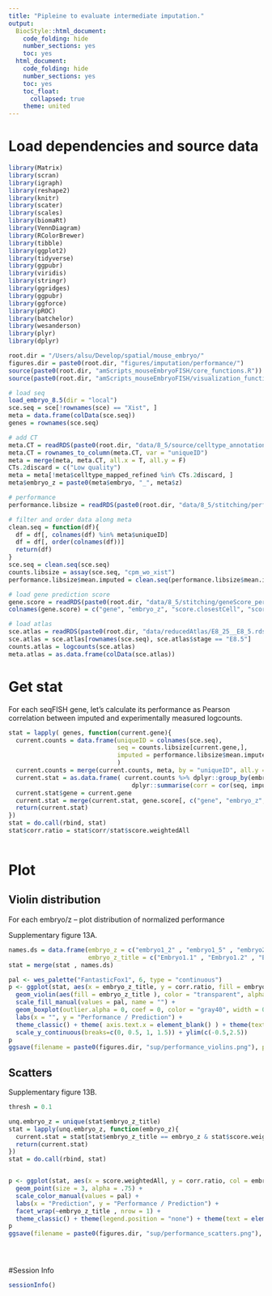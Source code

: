 ```yaml
---
title: "Pipleine to evaluate intermediate imputation."
output:
  BiocStyle::html_document:
    code_folding: hide
    number_sections: yes
    toc: yes  
  html_document:
    code_folding: hide
    number_sections: yes
    toc: yes
    toc_float:
      collapsed: true
    theme: united
---
```



# Load dependencies and source data

```r


library(Matrix)
library(scran)
library(igraph)
library(reshape2)
library(knitr)
library(scater)
library(scales)
library(biomaRt)
library(VennDiagram)
library(RColorBrewer)
library(tibble)
library(ggplot2)
library(tidyverse)
library(ggpubr)
library(viridis)
library(stringr)
library(ggridges)
library(ggpubr)
library(ggforce)
library(pROC)
library(batchelor)
library(wesanderson)
library(plyr)
library(dplyr)

root.dir = "/Users/alsu/Develop/spatial/mouse_embryo/"
figures.dir = paste0(root.dir, "figures/imputation/performance/")
source(paste0(root.dir, "amScripts_mouseEmbryoFISH/core_functions.R"))
source(paste0(root.dir, "amScripts_mouseEmbryoFISH/visualization_functions.R"))

# load seq
load_embryo_8.5(dir = "local")
sce.seq = sce[!rownames(sce) == "Xist", ]
meta = data.frame(colData(sce.seq))
genes = rownames(sce.seq)

# add CT
meta.CT = readRDS(paste0(root.dir, "data/8_5/source/celltype_annotation_refined.Rds"))
meta.CT = rownames_to_column(meta.CT, var = "uniqueID")
meta = merge(meta, meta.CT, all.x = T, all.y = F)
CTs.2discard = c("Low quality")
meta = meta[!meta$celltype_mapped_refined %in% CTs.2discard, ]
meta$embryo_z = paste0(meta$embryo, "_", meta$z)

# performance
performance.libsize = readRDS(paste0(root.dir, "data/8_5/stitching/performance_seq2atlas.rds"))

# filter and order data along meta
clean.seq = function(df){
  df = df[, colnames(df) %in% meta$uniqueID]
  df = df[, order(colnames(df))]
  return(df)
}
sce.seq = clean.seq(sce.seq)
counts.libsize = assay(sce.seq, "cpm_wo_xist")
performance.libsize$mean.imputed = clean.seq(performance.libsize$mean.imputed)

# load gene prediction score
gene.score = readRDS(paste0(root.dir, "data/8_5/stitching/geneScore_performance.rds"))
colnames(gene.score) = c("gene", "embryo_z", "score.closestCell", "score.weightedAll", "score.unweightedAll")

# load atlas
sce.atlas = readRDS(paste0(root.dir, "data/reducedAtlas/E8_25__E8_5.rds"))
sce.atlas = sce.atlas[rownames(sce.seq), sce.atlas$stage == "E8.5"]
counts.atlas = logcounts(sce.atlas)
meta.atlas = as.data.frame(colData(sce.atlas))


```

# Get stat

For each seqFISH gene, let's calculate its performance as Pearson correlation between imputed and experimentally measured logcounts.

```r



stat = lapply( genes, function(current.gene){
  current.counts = data.frame(uniqueID = colnames(sce.seq),
                              seq = counts.libsize[current.gene,],
                              imputed = performance.libsize$mean.imputed[current.gene,]
                              ) 
  current.counts = merge(current.counts, meta, by = "uniqueID", all.y = T, all.x = F)
  current.stat = as.data.frame( current.counts %>% dplyr::group_by(embryo_z) %>% 
                                  dplyr::summarise(corr = cor(seq, imputed, method = "pearson")))
  current.stat$gene = current.gene
  current.stat = merge(current.stat, gene.score[, c("gene", "embryo_z", "score.weightedAll")], by = c("gene", "embryo_z"), all.x = T)
  return(current.stat)
})
stat = do.call(rbind, stat)
stat$corr.ratio = stat$corr/stat$score.weightedAll



```

# Plot

## Violin distribution

For each embryo/z -- plot distribution of normalized performance

Supplementary figure 13A.

```r


names.ds = data.frame(embryo_z = c("embryo1_2" , "embryo1_5" , "embryo2_2" , "embryo2_5" , "embryo3_2" , "embryo3_5") ,
                      embryo_z_title = c("Embryo1.1" , "Embryo1.2" , "Embryo2.1" , "Embryo2.2" , "Embryo3.1" , "Embryo3.2")) 
stat = merge(stat , names.ds)

pal <- wes_palette("FantasticFox1", 6, type = "continuous")
p <- ggplot(stat, aes(x = embryo_z_title, y = corr.ratio, fill = embryo_z_title)) + 
  geom_violin(aes(fill = embryo_z_title ), color = "transparent", alpha = 0.5) +
  scale_fill_manual(values = pal, name = "") + 
  geom_boxplot(outlier.alpha = 0, coef = 0, color = "gray40", width = 0.4) +
  labs(x = "", y = "Performance / Prediction") +
  theme_classic() + theme( axis.text.x = element_blank() ) + theme(text = element_text(size=20)) +
  scale_y_continuous(breaks=c(0, 0.5, 1, 1.5)) + ylim(c(-0.5,2.5))
p
ggsave(filename = paste0(figures.dir, "sup/performance_violins.png"), plot = p, width = 9, height = 7)


```

## Scatters 

Supplementary figure 13B.

```r



thresh = 0.1

unq.embryo_z = unique(stat$embryo_z_title)
stat = lapply(unq.embryo_z, function(embryo_z){
  current.stat = stat[stat$embryo_z_title == embryo_z & stat$score.weightedAll > thresh, ]
  return(current.stat)
})
stat = do.call(rbind, stat)


p <- ggplot(stat, aes(x = score.weightedAll, y = corr.ratio, col = embryo_z_title)) +
  geom_point(size = 3, alpha = .75) +
  scale_color_manual(values = pal) +
  labs(x = "Prediction", y = "Performance / Prediction") + 
  facet_wrap(~embryo_z_title , nrow = 1) +
  theme_classic() + theme(legend.position = "none") + theme(text = element_text(size=20)) 
p
ggsave(filename = paste0(figures.dir, "sup/performance_scatters.png"), plot = p, width = 15, height = 5)





```

#Session Info

```r
sessionInfo()
```
